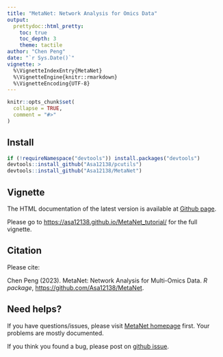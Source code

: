 ```yaml
---
title: "MetaNet: Network Analysis for Omics Data"
output: 
  prettydoc::html_pretty:
    toc: true
    toc_depth: 3
    theme: tactile
author: "Chen Peng"
date: "`r Sys.Date()`"
vignette: >
  %\VignetteIndexEntry{MetaNet}
  %\VignetteEngine{knitr::rmarkdown}
  %\VignetteEncoding{UTF-8}
---
```


```r
knitr::opts_chunk$set(
  collapse = TRUE,
  comment = "#>"
)
```

## Install

```r
if (!requireNamespace("devtools")) install.packages("devtools")
devtools::install_github("Asa12138/pcutils")
devtools::install_github("Asa12138/MetaNet")
```

## Vignette

The HTML documentation of the latest version is available at [Github page](https://asa12138.github.io/MetaNet/).

Please go to <https://asa12138.github.io/MetaNet_tutorial/> for the full vignette.

## Citation

Please cite:

Chen Peng (2023). MetaNet: Network Analysis for Multi-Omics Data. _R package_, <https://github.com/Asa12138/MetaNet>.

## Need helps?

If you have questions/issues, please visit
[MetaNet homepage](https://github.com/Asa12138/MetaNet) first.
Your problems are mostly documented. 

If you think you found a bug, please post on
[github issue](https://github.com/Asa12138/MetaNet/issues).
